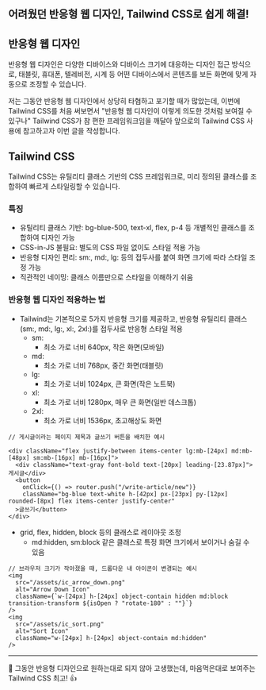 ## 어려웠던 반응형 웹 디자인, Tailwind CSS로 쉽게 해결!

## 반응형 웹 디자인
반응형 웹 디자인은 다양한 디바이스와 디바이스 크기에 대응하는 디자인 접근 방식으로, 태블릿, 휴대폰, 텔레비전, 시계 등 어떤 디바이스에서 콘텐츠를 보든 화면에 맞게 자동으로 조정할 수 있습니다.

저는 그동안 반응형 웹 디자인에서 상당히 타협하고 포기할 때가 많았는데, 
이번에 Tailwind CSS를 처음 써보면서 "반응형 웹 디자인이 이렇게 의도한 것처럼 보여질 수 있구나" Tailwind CSS가 참 편한 프레임워크임을 깨달아 앞으로의 Tailwind CSS 사용에 참고하고자 이번 글을 작성합니다.

## Tailwind CSS
Tailwind CSS는 유틸리티 클래스 기반의 CSS 프레임워크로, 미리 정의된 클래스를 조합하여 빠르게 스타일링할 수 있습니다.

### 특징
- 유틸리티 클래스 기반: bg-blue-500, text-xl, flex, p-4 등 개별적인 클래스를 조합하여 디자인 가능
- CSS-in-JS 불필요: 별도의 CSS 파일 없이도 스타일 적용 가능
- 반응형 디자인 편리: sm:, md:, lg: 등의 접두사를 붙여 화면 크기에 따라 스타일 조정 가능
- 직관적인 네이밍: 클래스 이름만으로 스타일을 이해하기 쉬움

### 반응형 웹 디자인 적용하는 법
- Tailwind는 기본적으로 5가지 반응형 크기를 제공하고, 반응형 유틸리티 클래스(sm:, md:, lg:, xl:, 2xl:)를 접두사로 반응형 스타일 적용
  - sm: 
    - 최소 가로 너비 640px, 작은 화면(모바일)
  - md: 
    - 최소 가로 너비 768px, 중간 화면(태블릿)  
  - lg: 
    - 최소 가로 너비 1024px, 큰 화면(작은 노트북)
  - xl: 
    - 최소 가로 너비 1280px, 매우 큰 화면(일반 데스크톱)
  - 2xl: 
    - 최소 가로 너비 1536px, 초고해상도 화면

```
// 게시글이라는 페이지 제목과 글쓰기 버튼을 배치한 예시

<div className="flex justify-between items-center lg:mb-[24px] md:mb-[48px] sm:mb-[16px] mb-[16px]">
  <div className="text-gray font-bold text-[20px] leading-[23.87px]">게시글</div>
  <button
    onClick={() => router.push("/write-article/new")}
    className="bg-blue text-white h-[42px] px-[23px] py-[12px] rounded-[8px] flex items-center justify-center"
  >글쓰기</button>
</div>
```

- grid, flex, hidden, block 등의 클래스로 레이아웃 조정
  - md:hidden, sm:block 같은 클래스로 특정 화면 크기에서 보이거나 숨길 수 있음

```
// 브라우저 크기가 작아졌을 때, 드롭다운 내 아이콘이 변경되는 예시
<img
  src="/assets/ic_arrow_down.png"
  alt="Arrow Down Icon"
  className={`w-[24px] h-[24px] object-contain hidden md:block transition-transform ${isOpen ? "rotate-180" : ""}`}
/>
<img
  src="/assets/ic_sort.png"
  alt="Sort Icon"
  className="w-[24px] h-[24px] object-contain md:hidden"
/>
```

---

💬 그동안 반응형 디자인으로 원하는대로 되지 않아 고생했는데, 마음먹은대로 보여주는 Tailwind CSS 최고! 👍